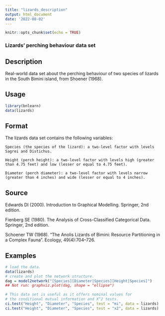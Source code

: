 ```yaml
---
title: "lizards_description"
output: html_document
date: '2022-08-02'
---
```


```r
knitr::opts_chunk$set(echo = TRUE)
```

### Lizards' perching behaviour data set


## Description

Real-world data set about the perching behaviour of two species of lizards in the South Bimini island, from Shoener (1968).

## Usage
```r
library(bnlearn)
data(lizards)
```

## Format

The lizards data set contains the following variables:

    Species (the species of the lizard): a two-level factor with levels Sagrei and Distichus.

    Height (perch height): a two-level factor with levels high (greater than 4.75 feet) and low (lesser or equal to 4.75 feet).

    Diameter (perch diameter): a two-level factor with levels narrow (greater than 4 inches) and wide (lesser or equal to 4 inches).

## Source

Edwards DI (2000). Introduction to Graphical Modelling. Springer, 2nd edition.

Fienberg SE (1980). The Analysis of Cross-Classified Categorical Data. Springer, 2nd edition.

Schoener TW (1968). "The Anolis Lizards of Bimini: Resource Partitioning in a Complex Fauna". Ecology, 49(4):704–726.

## Examples

```r
# load the data.
data(lizards)
# create and plot the network structure.
dag = model2network("[Species][Diameter|Species][Height|Species]")
## Not run: graphviz.plot(dag, shape = "ellipse")

# This data set is useful as it offers nominal values for
# the conditional mutual information and X^2 tests.
ci.test("Height", "Diameter", "Species", test = "mi", data = lizards)
ci.test("Height", "Diameter", "Species", test = "x2", data = lizards)
```
